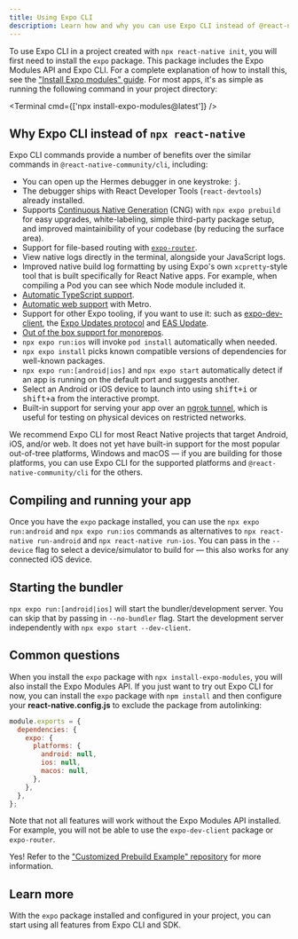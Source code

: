```yaml
---
title: Using Expo CLI
description: Learn how and why you can use Expo CLI instead of @react-native-community/cli in any React Native project.
---
```



To use Expo CLI in a project created with `npx react-native init`, you will first need to install the `expo` package. This package includes the Expo Modules API and Expo CLI. For a complete explanation of how to install this, see the ["Install Expo modules" guide](/bare/installing-expo-modules.md). For most apps, it's as simple as running the following command in your project directory:

<Terminal cmd={['npx install-expo-modules@latest']} />

## Why Expo CLI instead of `npx react-native`

Expo CLI commands provide a number of benefits over the similar commands in `@react-native-community/cli`, including:

- You can open up the Hermes debugger in one keystroke: <kbd>j</kbd>.
- The debugger ships with React Developer Tools (`react-devtools`) already installed.
- Supports [Continuous Native Generation](/workflow/prebuild.md) (CNG) with `npx expo prebuild` for easy upgrades, white-labeling, simple third-party package setup, and improved maintainibility of your codebase (by reducing the surface area).
- Support for file-based routing with [`expo-router`](https://expo.github.io/router/docs).
- View native logs directly in the terminal, alongside your JavaScript logs.
- Improved native build log formatting by using Expo's own `xcpretty`-style tool that is built specifically for React Native apps. For example, when compiling a Pod you can see which Node module included it.
- [Automatic TypeScript support](/guides/typescript.mdx).
- [Automatic web support](/guides/customizing-metro.mdx/#adding-web-support-to-metro) with Metro.
- Support for other Expo tooling, if you want to use it: such as [expo-dev-client](/develop/development-builds/introduction.mdx), the [Expo Updates protocol](/technical-specs/expo-updates-1.mdx) and [EAS Update](/eas-update/introduction.md).
- [Out of the box support for monorepos](/guides/monorepos.mdx).
- `npx expo run:ios` will invoke `pod install` automatically when needed.
- `npx expo install` picks known compatible versions of dependencies for well-known packages.
- `npx expo run:[android|ios]` and `npx expo start` automatically detect if an app is running on the default port and suggests another.
- Select an Android or iOS device to launch into using <kbd>shift+i</kbd> or <kbd>shift+a</kbd> from the interactive prompt.
- Built-in support for serving your app over an [ngrok tunnel](/develop/development-builds/development-workflows.mdx/#tunnel-urls), which is useful for testing on physical devices on restricted networks.

We recommend Expo CLI for most React Native projects that target Android, iOS, and/or web. It does not yet have built-in support for the most popular out-of-tree platforms, Windows and macOS — if you are building for those platforms, you can use Expo CLI for the supported platforms and `@react-native-community/cli` for the others.

## Compiling and running your app

Once you have the `expo` package installed, you can use the `npx expo run:android` and `npx expo run:ios` commands as alternatives to `npx react-native run-android` and `npx react-native run-ios`. You can pass in the `--device` flag to select a device/simulator to build for — this also works for any connected iOS device.

## Starting the bundler

`npx expo run:[android|ios]` will start the bundler/development server. You can skip that by passing in `--no-bundler` flag. Start the development server independently with `npx expo start --dev-client`.

## Common questions

<Collapsible summary="Can I use Expo CLI without installing the Expo Modules API?">

When you install the `expo` package with `npx install-expo-modules`, you will also install the Expo Modules API. If you just want to try out Expo CLI for now, you can install the `expo` package with `npm install` and then configure your **react-native.config.js** to exclude the package from autolinking:

```js
module.exports = {
  dependencies: {
    expo: {
      platforms: {
        android: null,
        ios: null,
        macos: null,
      },
    },
  },
};
```

Note that not all features will work without the Expo Modules API installed. For example, you will not be able to use the `expo-dev-client` package or `expo-router`.

</Collapsible>

<Collapsible summary="Can I use prebuild for out-of-tree platforms, such as Windows or macOS?">

Yes! Refer to the ["Customized Prebuild Example" repository](https://github.com/byCedric/custom-prebuild-example) for more information.

</Collapsible>

## Learn more

With the `expo` package installed and configured in your project, you can start using all features from Expo CLI and SDK.

<BoxLink
  title="Expo CLI Reference"
  description="Learn more about the commands and flags available in Expo CLI."
  href="/more/expo-cli"
/>
<BoxLink
  title="Adopting Prebuild"
  description="Automate your native directories using the app.json."
  href="/guides/adopting-prebuild"
/>
<BoxLink
  title="Using the Expo SDK"
  description="Try out modules from the Expo SDK in your app"
  href="/versions/"
/>
<BoxLink
  title="Try Expo Router"
  description="Expo Router brings the best routing concepts from the web to native iOS and Android apps."
  href="https://expo.github.io/router/docs/"
/>
